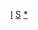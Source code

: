 {{asbox
| image     = Nuvola apps edu science.svg
| pix       = 35
| subject   = 
| qualifier = 关于[[无机化合物]]
| category  = 无机化合物小作品
| tempsort  =  
| name      = Template:Inorganic-compound-stub
}}<noinclude>
[[Category:化學小作品模板|I]]
[[Category:化学模板|S]]
[[Category:無機化合物小作品|*]]
</noinclude>